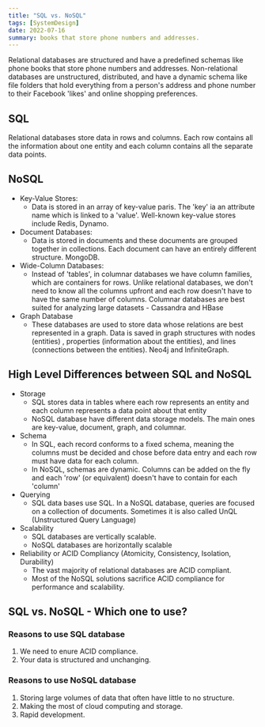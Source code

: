 ```yaml
---
title: "SQL vs. NoSQL"
tags: [SystemDesign]
date: 2022-07-16
summary: books that store phone numbers and addresses.
---
```


Relational databases are structured and have a predefined schemas like phone
books that store phone numbers and addresses. Non-relational databases are
unstructured, distributed, and have a dynamic schema like file folders that
hold everything from a person's address and phone number to their Facebook
'likes' and online shopping preferences.

## SQL

Relational databases store data in rows and columns. Each row contains all the
information about one entity and each column contains all the separate data
points.

## NoSQL

- Key-Value Stores:
  - Data is stored in an array of key-value paris. The 'key' ia an attribute
    name which is linked to a 'value'. Well-known key-value stores include
    Redis, Dynamo.
- Document Databases:
  - Data is stored in documents and these documents are grouped together in
    collections. Each document can have an entirely different structure.
    MongoDB.
- Wide-Column Databases:
  - Instead of 'tables', in columnar databases we have column families, which
    are containers for rows. Unlike relational databases, we don't need to
    know all the columns upfront and each row doesn't have to have the same
    number of columns. Columnar databases are best suited for analyzing large
    datasets - Cassandra and HBase
- Graph Database
  - These databases are used to store data whose relations are best
    represented in a graph. Data is saved in graph structures with nodes
    (entities) , properties (information about the entities), and lines
    (connections between the entities). Neo4j and InfiniteGraph.

## High Level Differences between SQL and NoSQL

- Storage
  - SQL stores data in tables where each row represents an entity and each
    column represents a data point about that entity
  - NoSQL database have different data storage models. The main ones are
    key-value, document, graph, and columnar.
- Schema
  - In SQL, each record conforms to a fixed schema, meaning the columns must
    be decided and chose before data entry and each row must have data for
    each column.
  - In NoSQL, schemas are dynamic. Columns can be added on the fly and each
    'row' (or equivalent) doesn't have to contain for each 'column'
- Querying
  - SQL data bases use SQL. In a NoSQL database, queries are focused on a
    collection of documents. Sometimes it is also called UnQL (Unstructured
    Query Language)
- Scalability
  - SQL databases are vertically scalable.
  - NoSQL databases are horizontally scalable
- Reliability or ACID Compliancy (Atomicity, Consistency, Isolation,
  Durability)
  - The vast majority of relational databases are ACID compliant.
  - Most of the NoSQL solutions sacrifice ACID compliance for performance and scalability.

## SQL vs. NoSQL - Which one to use?

### Reasons to use SQL database

1. We need to enure ACID compliance.
2. Your data is structured and unchanging.

### Reasons to use NoSQL database

1. Storing large volumes of data that often have little to no structure.
2. Making the most of cloud computing and storage.
3. Rapid development.